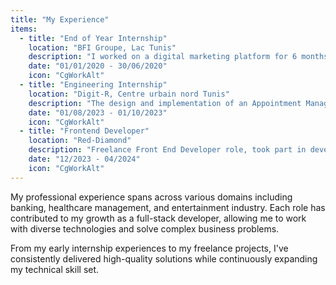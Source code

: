 ```yaml
---
title: "My Experience"
items:
  - title: "End of Year Internship"
    location: "BFI Groupe, Lac Tunis"
    description: "I worked on a digital marketing platform for 6 months with Angular, Spring Boot, and Power BI. From there, I upskilled to full stack."
    date: "01/01/2020 - 30/06/2020"
    icon: "CgWorkAlt"
  - title: "Engineering Internship"
    location: "Digit-R, Centre urbain nord Tunis"
    description: "The design and implementation of an Appointment Management System, responsible for the full-stack development of the application. I continued after the internship to work on different tasks as a freelancer."
    date: "01/08/2023 - 01/10/2023"
    icon: "CgWorkAlt"
  - title: "Frontend Developer"
    location: "Red-Diamond"
    description: "Freelance Front End Developer role, took part in developing a management system for a music label production company."
    date: "12/2023 - 04/2024"
    icon: "CgWorkAlt"
---
```


My professional experience spans across various domains including banking, healthcare management, and entertainment industry. Each role has contributed to my growth as a full-stack developer, allowing me to work with diverse technologies and solve complex business problems.

From my early internship experiences to my freelance projects, I've consistently delivered high-quality solutions while continuously expanding my technical skill set.
